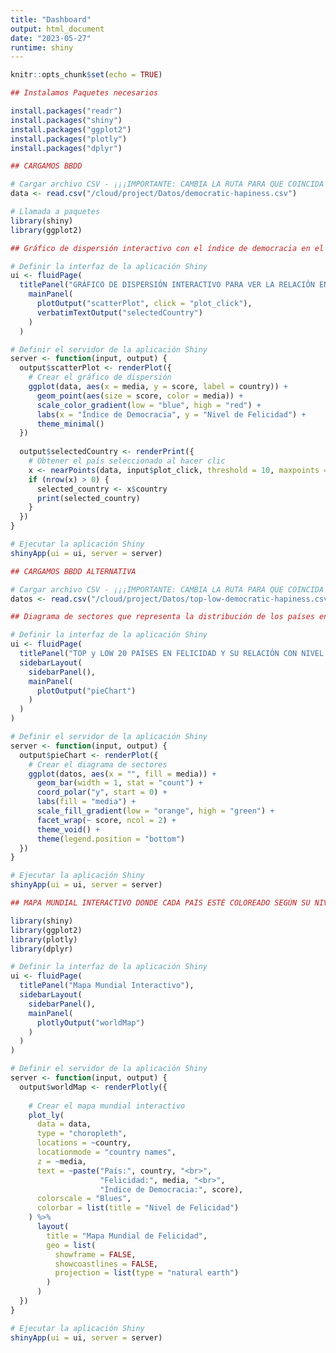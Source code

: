 ```yaml
---
title: "Dashboard"
output: html_document
date: "2023-05-27"
runtime: shiny
---
```


```r
knitr::opts_chunk$set(echo = TRUE)
```

```r

## Instalamos Paquetes necesarios

install.packages("readr")
install.packages("shiny")
install.packages("ggplot2")
install.packages("plotly")
install.packages("dplyr")

```

```r

## CARGAMOS BBDD

# Cargar archivo CSV - ¡¡¡IMPORTANTE: CAMBIA LA RUTA PARA QUE COINCIDA CON LA DE TU PC!!! 
data <- read.csv("/cloud/project/Datos/democratic-hapiness.csv")
```

```r

# Llamada a paquetes
library(shiny)
library(ggplot2)

## Gráfico de dispersión interactivo con el índice de democracia en el eje X, el nivel de felicidad en el eje Y y el tamaño o color de los puntos para representar el nivel de felicidad de diferentes países.

# Definir la interfaz de la aplicación Shiny
ui <- fluidPage(
  titlePanel("GRÁFICO DE DISPERSIÓN INTERACTIVO PARA VER LA RELACIÓN ENTRE FELICIDAD Y SU NIVEL DEMOCRÁTICO EN 164 PAÍSES"),
    mainPanel(
      plotOutput("scatterPlot", click = "plot_click"),
      verbatimTextOutput("selectedCountry")
    )
  )

# Definir el servidor de la aplicación Shiny
server <- function(input, output) {
  output$scatterPlot <- renderPlot({
    # Crear el gráfico de dispersión
    ggplot(data, aes(x = media, y = score, label = country)) +
      geom_point(aes(size = score, color = media)) +
      scale_color_gradient(low = "blue", high = "red") +
      labs(x = "Índice de Democracia", y = "Nivel de Felicidad") +
      theme_minimal()
  })
  
  output$selectedCountry <- renderPrint({
    # Obtener el país seleccionado al hacer clic
    x <- nearPoints(data, input$plot_click, threshold = 10, maxpoints = 1)
    if (nrow(x) > 0) {
      selected_country <- x$country
      print(selected_country)
    }
  })
}

# Ejecutar la aplicación Shiny
shinyApp(ui = ui, server = server)
```

```r

## CARGAMOS BBDD ALTERNATIVA

# Cargar archivo CSV - ¡¡¡IMPORTANTE: CAMBIA LA RUTA PARA QUE COINCIDA CON LA DE TU PC!!! 
datos <- read.csv("/cloud/project/Datos/top-low-democratic-hapiness.csv")

## Diagrama de sectores que representa la distribución de los países en diferentes niveles de felicidad y destacando el nivel de democracia en cada categoría mediante colores.

# Definir la interfaz de la aplicación Shiny
ui <- fluidPage(
  titlePanel("TOP y LOW 20 PAÍSES EN FELICIDAD Y SU RELACIÓN CON NIVEL DEMOCRÁTICO"),
  sidebarLayout(
    sidebarPanel(),
    mainPanel(
      plotOutput("pieChart")
    )
  )
)

# Definir el servidor de la aplicación Shiny
server <- function(input, output) {
  output$pieChart <- renderPlot({
    # Crear el diagrama de sectores
    ggplot(datos, aes(x = "", fill = media)) +
      geom_bar(width = 1, stat = "count") +
      coord_polar("y", start = 0) +
      labs(fill = "media") +
      scale_fill_gradient(low = "orange", high = "green") +
      facet_wrap(~ score, ncol = 2) +
      theme_void() +
      theme(legend.position = "bottom")
  })
}

# Ejecutar la aplicación Shiny
shinyApp(ui = ui, server = server)
```

```r

## MAPA MUNDIAL INTERACTIVO DONDE CADA PAÍS ESTÉ COLOREADO SEGÚN SU NIVEL DE FELICIDAD

library(shiny)
library(ggplot2)
library(plotly)
library(dplyr)

# Definir la interfaz de la aplicación Shiny
ui <- fluidPage(
  titlePanel("Mapa Mundial Interactivo"),
  sidebarLayout(
    sidebarPanel(),
    mainPanel(
      plotlyOutput("worldMap")
    )
  )
)

# Definir el servidor de la aplicación Shiny
server <- function(input, output) {
  output$worldMap <- renderPlotly({
    
    # Crear el mapa mundial interactivo
    plot_ly(
      data = data, 
      type = "choropleth", 
      locations = ~country, 
      locationmode = "country names", 
      z = ~media, 
      text = ~paste("País:", country, "<br>",
                    "Felicidad:", media, "<br>",
                    "Índice de Democracia:", score),
      colorscale = "Blues",
      colorbar = list(title = "Nivel de Felicidad")
    ) %>% 
      layout(
        title = "Mapa Mundial de Felicidad",
        geo = list(
          showframe = FALSE,
          showcoastlines = FALSE,
          projection = list(type = "natural earth")
        )
      )
  })
}

# Ejecutar la aplicación Shiny
shinyApp(ui = ui, server = server)

```
